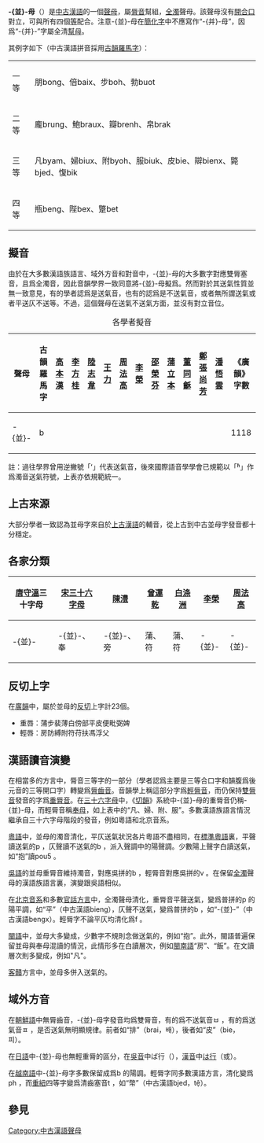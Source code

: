 {{noteTA
|T=並母
}}
'''-{並}-母'''（'''{{IPA|b}}'''）是[[中古漢語|中古漢語]]的一個[[聲母|聲母]]，屬[[脣音|脣音]]幫組，[[全濁|全濁]]聲母。該聲母沒有[[開合口|開合口]]對立，可與所有四個[[等_(音韻)|等]]配合。注意-{並}-母在[[簡化字|簡化字]]中不應寫作“-{并}-母”，因爲“-{并}-”字屬全清[[幫母|幫母]]。

其例字如下（中古漢語拼音採用[[古韻羅馬字|古韻羅馬字]]）：
{| class="wikitable" border="1"
|-
|一等||朋bong、倍baix、步boh、勃buot
|-
|二等||龐brung、鮑braux、瓣brenh、帛brak
|-
|三等||凡byam、婦biux、附byoh、服biuk、皮bie、辯bienx、斃bjed、愎bik
|-
|四等||瓶beng、陛bex、蹩bet
|}

==擬音==
由於在大多數漢語族語言、域外方音和對音中，-{並}-母的大多數字對應雙脣塞音，且爲全濁音，因此音韻學界一致同意將-{並}-母擬爲{{IPA|/b/}}。然而對於其送氣性質並無一致意見，有的學者認爲是送氣音{{IPA|[bʱ]}}，也有的認爲是不送氣音{{IPA|[b]}}，或者無所謂送氣或者平送仄不送等。不過，這個聲母在送氣不送氣方面，並沒有對立音位。

{| class="wikitable" style="text-align:center"
|+各學者擬音
|-
!聲母||古韻羅馬字||[[高本漢|高本漢]]||[[李方桂|李方桂]]||[[陸志韋|陸志韋]]||[[王力_(语言学家)|王力]]||[[周法高|周法高]]||[[李榮_(語言學家)|李榮]]||[[邵榮芬|邵榮芬]]||[[蒲立本|蒲立本]]||[[董同龢|董同龢]]||[[鄭張尚芳|鄭張尚芳]]||[[潘悟雲|潘悟雲]]||《廣韻》字數
|-
| -{並}-||b||{{IPA|bʱ}}||{{IPA|b}}||{{IPA|b(bʷ)}}||{{IPA|bʱ}}||{{IPA|b}}||{{IPA|b}}||{{IPA|b}}||{{IPA|b}}||{{IPA|bʱ}}||{{IPA|b}}||{{IPA|b}}||1118
|}
註：過往學界曾用逆撇號「ʻ」代表送氣音，後來國際語音學學會已規範以「ʱ」作爲濁音送氣符號，上表亦依規範統一。

==上古來源==
大部分學者一致認為並母字來自於[[上古漢語|上古漢語]]的{{IPA|[b]}}輔音，從上古到中古並母字發音都十分穩定。
==各家分類==
{| class="wikitable" border="1"
|-
!  [[唐|唐]][[守溫|守溫]]三十字母
!  [[宋|宋]][[三十六字母|三十六字母]]
!  [[陳澧|陳澧]]
!  [[曾運乾|曾運乾]]
!  [[白涤洲|白涤洲]]
!  [[李榮_(語言學家)|李榮]]
!  [[周法高|周法高]]
|-
|  -{並}-
|  -{並}-、奉
|  -{並}-、旁
|  蒲、符
|  蒲、符
|  -{並}-
|  -{並}-
|}

==反切上字==
在[[廣韻|廣韻]]中，屬於並母的[[反切|反切]]上字計23個。
*重唇：蒲步裴薄白傍部平皮便毗弼婢
*輕唇：房防縛附符苻扶馮浮父
==漢語讀音演變==
在相當多的方言中，脣音三等字的一部分（學者認爲主要是三等合口字和韻腹爲後元音的三等開口字）轉變爲[[脣齒音|脣齒音]]。音韻學上稱這部分字爲[[輕脣音|輕脣音]]，而仍保持[[雙脣音|雙脣音]]發音的字爲[[重脣音|重脣音]]。在[[三十六字母|三十六字母]]中，《[[切韻|切韻]]》系統中-{並}-母的重脣音仍稱-{並}-母，而輕脣音稱[[奉母|奉母]]，如上表中的“凡、婦、附、服”。多數漢語族語言情況繼承自三十六字母階段的發音，例如粵語和北京音系。

[[粵語|粵語]]中，並母的濁音清化，平仄送氣狀況各片粵語不盡相同，在[[標準粵語|標準粵語]]裏，平聲讀送氣的p {{IPA|[pʰ]}}，仄聲讀不送氣的b {{IPA|[p]}}，派入聲調中的陽聲調。少數陽上聲字白讀送氣，如“抱”讀pou5 {{IPA|[pʰou]}}。

[[吳語|吳語]]的並母重脣音維持濁音，對應吳拼的b {{IPA|[b]}}，輕脣音對應吳拼的v {{IPA|[v]}}。在保留[[全濁|全濁]]聲母的漢語族語言裏，演變跟吳語相似。

在[[北京音系|北京音系]]和多數[[官話方言|官話方言]]中，全濁聲母清化，重脣音平聲送氣，變爲普拼的p {{IPA|[pʰ]}}的陽平調，如“平”（中古漢語bieng），仄聲不送氣，變爲普拼的b {{IPA|[p]}}，如“-{並}-”（中古漢語bengx）。輕脣字不論平仄均清化爲f {{IPA|[f]}}。

[[閩語|閩語]]中，並母大多變成{{IPA|[p]}}，少數字不規則念做送氣的{{IPA|[pʰ]}}，例如“抱”{{IPA|[pʰə]}}。此外，閩語普遍保留並母與奉母混讀的情況，此情形多在白讀層次，例如[[閩南語|閩南語]]“房”{{IPA|[paŋ]}}、“飯”{{IPA|[pŋ]}}。在文讀層次則多變成{{IPA|[h]}}，例如"凡"{{IPA|[huan]}}。

[[客家話|客]][[贛語|贛]]方言中，並母多併入送氣的{{IPA|[pʰ]}}。

==域外方音==
在[[朝鮮語|朝鮮語]]中無脣齒音，-{並}-母字發音均爲雙脣音，有的爲不送氣音ㅂ {{IPA|[p]}}，有的爲送氣音ㅍ {{IPA|[pʰ]}}，是否送氣無明顯規律。前者如“排”（brai，배），後者如“皮”（bie，피）。

在[[日語|日語]]中-{並}-母也無輕重脣的區分，在[[吳音|吳音]]中ば行（{{IPA|[b]}}），[[漢音|漢音]]中[[は行|は行]]（{{IPA|[h]}}或{{IPA|[ɸ]}}）。

在[[越南語|越南語]]中-{並}-母字多數保留成爲b {{IPA|[ɓ]}}的陽調。輕脣字同多數漢語方言，清化變爲ph {{IPA|[f]}}，而[[重紐|重紐]]四等字變爲清齒塞音t {{IPA|[t]}}，如“幣”（中古漢語bjed，tệ）。
==參見==
{{切韻音系聲母}}
{{三十六字母}}
[[Category:中古漢語聲母|Category:中古漢語聲母]]